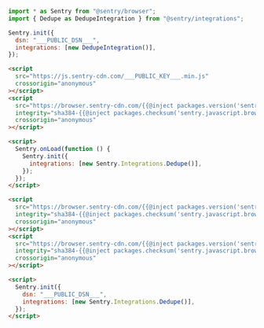 <SignInNote />

```javascript {tabTitle: ESM}
import * as Sentry from "@sentry/browser";
import { Dedupe as DedupeIntegration } from "@sentry/integrations";

Sentry.init({
  dsn: "___PUBLIC_DSN___",
  integrations: [new DedupeIntegration()],
});
```

```html {tabTitle: Loader}
<script
  src="https://js.sentry-cdn.com/___PUBLIC_KEY___.min.js"
  crossorigin="anonymous"
></script>
<script
  src="https://browser.sentry-cdn.com/{{@inject packages.version('sentry.javascript.browser') }}/dedupe.min.js"
  integrity="sha384-{{@inject packages.checksum('sentry.javascript.browser', 'dedupe.min.js', 'sha384-base64') }}"
  crossorigin="anonymous"
></script>

<script>
  Sentry.onLoad(function () {
    Sentry.init({
      integrations: [new Sentry.Integrations.Dedupe()],
    });
  });
</script>
```

```html {tabTitle: CDN}
<script
  src="https://browser.sentry-cdn.com/{{@inject packages.version('sentry.javascript.browser') }}/bundle.tracing.min.js"
  integrity="sha384-{{@inject packages.checksum('sentry.javascript.browser', 'bundle.tracing.min.js', 'sha384-base64') }}"
  crossorigin="anonymous"
></script>
<script
  src="https://browser.sentry-cdn.com/{{@inject packages.version('sentry.javascript.browser') }}/dedupe.min.js"
  integrity="sha384-{{@inject packages.checksum('sentry.javascript.browser', 'dedupe.min.js', 'sha384-base64') }}"
  crossorigin="anonymous"
></script>

<script>
  Sentry.init({
    dsn: "___PUBLIC_DSN___",
    integrations: [new Sentry.Integrations.Dedupe()],
  });
</script>
```
